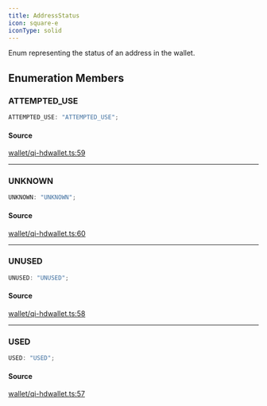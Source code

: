 ```yaml
---
title: AddressStatus
icon: square-e
iconType: solid
---
```


Enum representing the status of an address in the wallet.

## Enumeration Members

### ATTEMPTED\_USE

```ts
ATTEMPTED_USE: "ATTEMPTED_USE";
```

#### Source

[wallet/qi-hdwallet.ts:59](https://github.com/dominant-strategies/quais.js/blob/645041739db20c79ffe7730b79d42c9644eae500/src/wallet/qi-hdwallet.ts#L59)

***

### UNKNOWN

```ts
UNKNOWN: "UNKNOWN";
```

#### Source

[wallet/qi-hdwallet.ts:60](https://github.com/dominant-strategies/quais.js/blob/645041739db20c79ffe7730b79d42c9644eae500/src/wallet/qi-hdwallet.ts#L60)

***

### UNUSED

```ts
UNUSED: "UNUSED";
```

#### Source

[wallet/qi-hdwallet.ts:58](https://github.com/dominant-strategies/quais.js/blob/645041739db20c79ffe7730b79d42c9644eae500/src/wallet/qi-hdwallet.ts#L58)

***

### USED

```ts
USED: "USED";
```

#### Source

[wallet/qi-hdwallet.ts:57](https://github.com/dominant-strategies/quais.js/blob/645041739db20c79ffe7730b79d42c9644eae500/src/wallet/qi-hdwallet.ts#L57)
